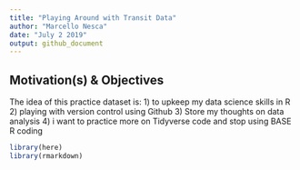 ```yaml
---
title: "Playing Around with Transit Data"
author: "Marcello Nesca"
date: "July 2 2019"
output: github_document
---
```


## Motivation(s) & Objectives

The idea of this practice dataset is:
  1) to upkeep my data science skills in R 
  2) playing with version control using Github
  3) Store my thoughts on data analysis
  4) i want to practice more on Tidyverse code and stop using BASE R coding


```r
library(here) 
library(rmarkdown)
```





